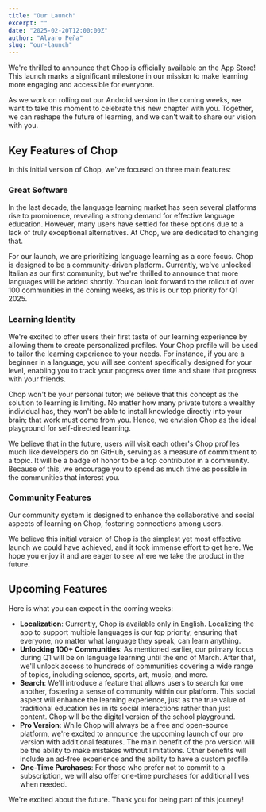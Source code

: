 ```yaml
---
title: "Our Launch"
excerpt: ""
date: "2025-02-20T12:00:00Z"
author: "Alvaro Peña"
slug: "our-launch"
---
```


We're thrilled to announce that Chop is officially available on the App Store! This launch marks a significant milestone in our mission to make learning more engaging and accessible for everyone.

As we work on rolling out our Android version in the coming weeks, we want to take this moment to celebrate this new chapter with you. Together, we can reshape the future of learning, and we can't wait to share our vision with you.

## Key Features of Chop

In this initial version of Chop, we've focused on three main features:

### Great Software

In the last decade, the language learning market has seen several platforms rise to prominence, revealing a strong demand for effective language education. However, many users have settled for these options due to a lack of truly exceptional alternatives. At Chop, we are dedicated to changing that.

For our launch, we are prioritizing language learning as a core focus. Chop is designed to be a community-driven platform. Currently, we've unlocked Italian as our first community, but we're thrilled to announce that more languages will be added shortly. You can look forward to the rollout of over 100 communities in the coming weeks, as this is our top priority for Q1 2025.

### Learning Identity

We're excited to offer users their first taste of our learning experience by allowing them to create personalized profiles. Your Chop profile will be used to tailor the learning experience to your needs. For instance, if you are a beginner in a language, you will see content specifically designed for your level, enabling you to track your progress over time and share that progress with your friends.

Chop won't be your personal tutor; we believe that this concept as the solution to learning is limiting. No matter how many private tutors a wealthy individual has, they won't be able to install knowledge directly into your brain; that work must come from you. Hence, we envision Chop as the ideal playground for self-directed learning.

We believe that in the future, users will visit each other's Chop profiles much like developers do on GitHub, serving as a measure of commitment to a topic. It will be a badge of honor to be a top contributor in a community. Because of this, we encourage you to spend as much time as possible in the communities that interest you.

### Community Features

Our community system is designed to enhance the collaborative and social aspects of learning on Chop, fostering connections among users.

We believe this initial version of Chop is the simplest yet most effective launch we could have achieved, and it took immense effort to get here. We hope you enjoy it and are eager to see where we take the product in the future.

## Upcoming Features

Here is what you can expect in the coming weeks:

* **Localization**: Currently, Chop is available only in English. Localizing the app to support multiple languages is our top priority, ensuring that everyone, no matter what language they speak, can learn anything.
* **Unlocking 100+ Communities**: As mentioned earlier, our primary focus during Q1 will be on language learning until the end of March. After that, we'll unlock access to hundreds of communities covering a wide range of topics, including science, sports, art, music, and more.
* **Search**: We'll introduce a feature that allows users to search for one another, fostering a sense of community within our platform. This social aspect will enhance the learning experience, just as the true value of traditional education lies in its social interactions rather than just content. Chop will be the digital version of the school playground.
* **Pro Version**: While Chop will always be a free and open-source platform, we're excited to announce the upcoming launch of our pro version with additional features. The main benefit of the pro version will be the ability to make mistakes without limitations. Other benefits will include an ad-free experience and the ability to have a custom profile.
* **One-Time Purchases**: For those who prefer not to commit to a subscription, we will also offer one-time purchases for additional lives when needed.

We're excited about the future. Thank you for being part of this journey!